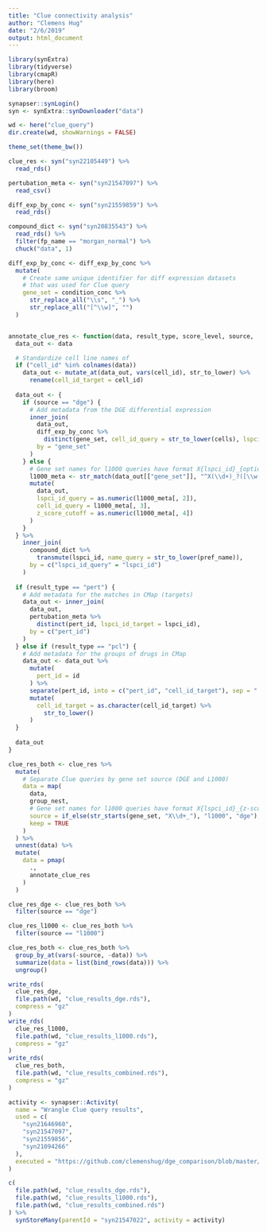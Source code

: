 ```yaml
---
title: "Clue connectivity analysis"
author: "Clemens Hug"
date: "2/6/2019"
output: html_document
---
```


```r
library(synExtra)
library(tidyverse)
library(cmapR)
library(here)
library(broom)

synapser::synLogin()
syn <- synExtra::synDownloader("data")

wd <- here("clue_query")
dir.create(wd, showWarnings = FALSE)

theme_set(theme_bw())
```


```r
clue_res <- syn("syn22105449") %>%
  read_rds()

pertubation_meta <- syn("syn21547097") %>%
  read_csv()

diff_exp_by_conc <- syn("syn21559859") %>%
  read_rds()

compound_dict <- syn("syn20835543") %>%
  read_rds() %>%
  filter(fp_name == "morgan_normal") %>%
  chuck("data", 1)

```


```r
diff_exp_by_conc <- diff_exp_by_conc %>%
  mutate(
    # Create same unique identifier for diff expression datasets
    # that was used for Clue query
    gene_set = condition_conc %>%
      str_replace_all("\\s", "_") %>%
      str_replace_all("[^\\w]", "")
  )


annotate_clue_res <- function(data, result_type, score_level, source, ...) {
  data_out <- data

  # Standardize cell line names of 
  if ("cell_id" %in% colnames(data))
    data_out <- mutate_at(data_out, vars(cell_id), str_to_lower) %>%
      rename(cell_id_target = cell_id)
  
  data_out <- {
    if (source == "dge") {
      # Add metadata from the DGE differential expression
      inner_join(
        data_out,
        diff_exp_by_conc %>%
          distinct(gene_set, cell_id_query = str_to_lower(cells), lspci_id_query = lspci_id),
        by = "gene_set"
      )
    } else {
      # Gene set names for l1000 queries have format X{lspci_id}_{optional_query_cell_id}_{z-score cutoff}
      l1000_meta <- str_match(data_out[["gene_set"]], "^X(\\d+)_?([\\w-]+)?_([\\d\\.]+)$")
      mutate(
        data_out,
        lspci_id_query = as.numeric(l1000_meta[, 2]),
        cell_id_query = l1000_meta[, 3],
        z_score_cutoff = as.numeric(l1000_meta[, 4])
      )
    }
  } %>%
    inner_join(
      compound_dict %>%
        transmute(lspci_id, name_query = str_to_lower(pref_name)),
      by = c("lspci_id_query" = "lspci_id")
    )
  
  if (result_type == "pert") {
    # Add metadata for the matches in CMap (targets)
    data_out <- inner_join(
      data_out,
      pertubation_meta %>%
        distinct(pert_id, lspci_id_target = lspci_id),
      by = c("pert_id")
    )
  } else if (result_type == "pcl") {
    # Add metadata for the groups of drugs in CMap
    data_out <- data_out %>%
      mutate(
        pert_id = id
      ) %>%
      separate(pert_id, into = c("pert_id", "cell_id_target"), sep = ":", fill = "right") %>%
      mutate(
        cell_id_target = as.character(cell_id_target) %>%
          str_to_lower()
      )
  }
  
  data_out
}

clue_res_both <- clue_res %>%
  mutate(
    # Separate Clue queries by gene set source (DGE and L1000)
    data = map(
      data,
      group_nest,
      # Gene set names for l1000 queries have format X{lspci_id}_{z-score cutoff}
      source = if_else(str_starts(gene_set, "X\\d+_"), "l1000", "dge"),
      keep = TRUE
    )
  ) %>%
  unnest(data) %>%
  mutate(
    data = pmap(
      .,
      annotate_clue_res
    )
  )

clue_res_dge <- clue_res_both %>%
  filter(source == "dge")

clue_res_l1000 <- clue_res_both %>%
  filter(source == "l1000")

clue_res_both <- clue_res_both %>%
  group_by_at(vars(-source, -data)) %>%
  summarize(data = list(bind_rows(data))) %>%
  ungroup()

write_rds(
  clue_res_dge,
  file.path(wd, "clue_results_dge.rds"),
  compress = "gz"
)
write_rds(
  clue_res_l1000,
  file.path(wd, "clue_results_l1000.rds"),
  compress = "gz"
)
write_rds(
  clue_res_both,
  file.path(wd, "clue_results_combined.rds"),
  compress = "gz"
)

```


```r
activity <- synapser::Activity(
  name = "Wrangle Clue query results",
  used = c(
    "syn21646960",
    "syn21547097",
    "syn21559856",
    "syn21094266"
  ),
  executed = "https://github.com/clemenshug/dge_comparison/blob/master/09_query_clue_wrangling.Rmd"
)

c(
  file.path(wd, "clue_results_dge.rds"),
  file.path(wd, "clue_results_l1000.rds"),
  file.path(wd, "clue_results_combined.rds")
) %>%
  synStoreMany(parentId = "syn21547022", activity = activity)

```





